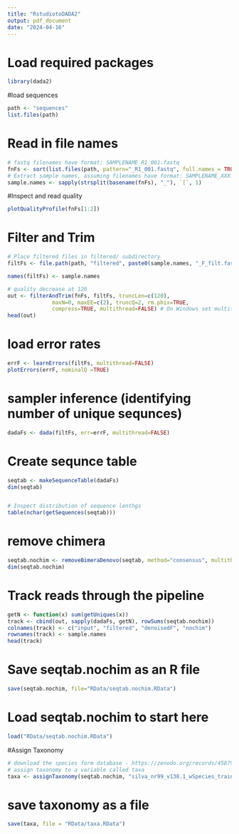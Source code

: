 ```yaml
---
title: "RstudiotoDADA2"
output: pdf_document
date: "2024-04-16"
---
```



# Load required packages
```r
library(dada2)
```
#load sequences
```r
path <- "sequences"
list.files(path)
```

# Read in file names
```r
# fastq filenames have format: SAMPLENAME_R1_001.fastq
fnFs <- sort(list.files(path, pattern="_R1_001.fastq", full.names = TRUE))
# Extract sample names, assuming filenames have format: SAMPLENAME_XXX.fastq
sample.names <- sapply(strsplit(basename(fnFs), "_"), `[`, 1)
```

#Inspect and read quality
```r
plotQualityProfile(fnFs[1:2])
```



# Filter and Trim
```r
# Place filtered files in filtered/ subdirectory
filtFs <- file.path(path, "filtered", paste0(sample.names, "_F_filt.fastq.gz"))

names(filtFs) <- sample.names

# quality decrease at 120
out <- filterAndTrim(fnFs, filtFs, truncLen=c(120),
              maxN=0, maxEE=c(2), truncQ=2, rm.phix=TRUE,
              compress=TRUE, multithread=FALSE) # On Windows set multithread=FALSE
head(out)
```
# load error rates
```r
errF <- learnErrors(filtFs, multithread=FALSE)
plotErrors(errF, nominalQ =TRUE)
```
# sampler inference (identifying number of unique sequnces)
```r
dadaFs <- dada(filtFs, err=errF, multithread=FALSE)
```

# Create sequnce table
```r
seqtab <- makeSequenceTable(dadaFs)
dim(seqtab)


# Inspect distribution of sequence lenthgs
table(nchar(getSequences(seqtab)))
```

# remove chimera
```r
seqtab.nochim <- removeBimeraDenovo(seqtab, method="consensus", multithread=TRUE, verbose=TRUE)
dim(seqtab.nochim)
```
# Track reads through the pipeline
```r
getN <- function(x) sum(getUniques(x))
track <- cbind(out, sapply(dadaFs, getN), rowSums(seqtab.nochim)) 
colnames(track) <- c("input", "filtered", "denoisedF", "nochim") 
rownames(track) <- sample.names
head(track)
```

# Save seqtab.nochim as an R file
```r
save(seqtab.nochim, file="RData/seqtab.nochim.RData") 
```

# Load seqtab.nochim to start here
```r
load("RData/seqtab.nochim.RData")
```

#Assign Taxonomy
```r
# download the species form database - https://zenodo.org/records/4587955
# assign taxonomy to a variable called taxa
taxa <- assignTaxonomy(seqtab.nochim, "silva_nr99_v138.1_wSpecies_train_set.fa.gz")
```

# save taxonomy as a file
```r
save(taxa, file = "RData/taxa.RData")
```

